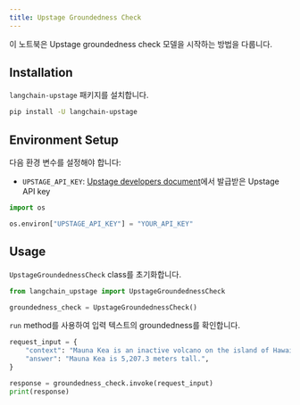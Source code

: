 ```yaml
---
title: Upstage Groundedness Check
---
```


이 노트북은 Upstage groundedness check 모델을 시작하는 방법을 다룹니다.

## Installation

`langchain-upstage` 패키지를 설치합니다.

```bash
pip install -U langchain-upstage
```

## Environment Setup

다음 환경 변수를 설정해야 합니다:

- `UPSTAGE_API_KEY`: [Upstage developers document](https://developers.upstage.ai/docs/getting-started/quick-start)에서 발급받은 Upstage API key

```python
import os

os.environ["UPSTAGE_API_KEY"] = "YOUR_API_KEY"
```

## Usage

`UpstageGroundednessCheck` class를 초기화합니다.

```python
from langchain_upstage import UpstageGroundednessCheck

groundedness_check = UpstageGroundednessCheck()
```

`run` method를 사용하여 입력 텍스트의 groundedness를 확인합니다.

```python
request_input = {
    "context": "Mauna Kea is an inactive volcano on the island of Hawai'i. Its peak is 4,207.3 m above sea level, making it the highest point in Hawaii and second-highest peak of an island on Earth.",
    "answer": "Mauna Kea is 5,207.3 meters tall.",
}

response = groundedness_check.invoke(request_input)
print(response)
```